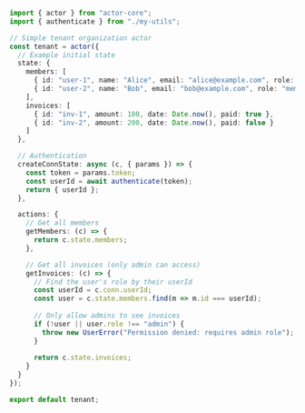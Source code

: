 ```typescript
import { actor } from "actor-core";
import { authenticate } from "./my-utils";

// Simple tenant organization actor
const tenant = actor({
  // Example initial state
  state: {
    members: [
      { id: "user-1", name: "Alice", email: "alice@example.com", role: "admin" },
      { id: "user-2", name: "Bob", email: "bob@example.com", role: "member" }
    ],
    invoices: [
      { id: "inv-1", amount: 100, date: Date.now(), paid: true },
      { id: "inv-2", amount: 200, date: Date.now(), paid: false }
    ]
  },

  // Authentication
  createConnState: async (c, { params }) => {
    const token = params.token;
    const userId = await authenticate(token);
    return { userId };
  },

  actions: {
    // Get all members
    getMembers: (c) => {
      return c.state.members;
    },

    // Get all invoices (only admin can access)
    getInvoices: (c) => {
      // Find the user's role by their userId
      const userId = c.conn.userId;
      const user = c.state.members.find(m => m.id === userId);
      
      // Only allow admins to see invoices
      if (!user || user.role !== "admin") {
        throw new UserError("Permission denied: requires admin role");
      }
      
      return c.state.invoices;
    }
  }
});

export default tenant;
```
